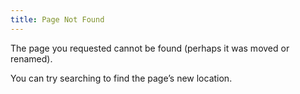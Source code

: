 ```yaml
---
title: Page Not Found
---
```


The page you requested cannot be found (perhaps it was moved or renamed).

You can try searching to find the page's new location.